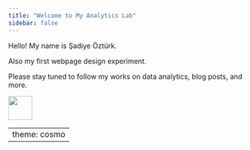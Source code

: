 ```yaml
---
title: "Welcome to My Analytics Lab"
sidebar: false 
---
```


Hello! My name is Şadiye Öztürk.

Also my first webpage design experiment.

Please stay tuned to follow my works on data analytics, blog posts, and more.

![](images/whale27.webp){fig-align="left" width="48"}

---
theme: cosmo
---
